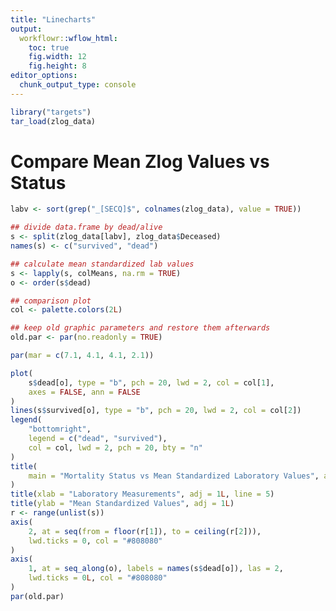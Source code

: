 ```yaml
---
title: "Linecharts"
output:
  workflowr::wflow_html:
    toc: true
    fig.width: 12
    fig.height: 8
editor_options:
  chunk_output_type: console
---
```


```r
library("targets")
tar_load(zlog_data)
```

# Compare Mean Zlog Values vs Status

```r
labv <- sort(grep("_[SECQ]$", colnames(zlog_data), value = TRUE))

## divide data.frame by dead/alive
s <- split(zlog_data[labv], zlog_data$Deceased)
names(s) <- c("survived", "dead")

## calculate mean standardized lab values
s <- lapply(s, colMeans, na.rm = TRUE)
o <- order(s$dead)

## comparison plot
col <- palette.colors(2L)

## keep old graphic parameters and restore them afterwards
old.par <- par(no.readonly = TRUE)

par(mar = c(7.1, 4.1, 4.1, 2.1))

plot(
    s$dead[o], type = "b", pch = 20, lwd = 2, col = col[1],
    axes = FALSE, ann = FALSE
)
lines(s$survived[o], type = "b", pch = 20, lwd = 2, col = col[2])
legend(
    "bottomright",
    legend = c("dead", "survived"),
    col = col, lwd = 2, pch = 20, bty = "n"
)
title(
    main = "Mortality Status vs Mean Standardized Laboratory Values", adj = 0
)
title(xlab = "Laboratory Measurements", adj = 1L, line = 5)
title(ylab = "Mean Standardized Values", adj = 1L)
r <- range(unlist(s))
axis(
    2, at = seq(from = floor(r[1]), to = ceiling(r[2])),
    lwd.ticks = 0, col = "#808080"
)
axis(
    1, at = seq_along(o), labels = names(s$dead[o]), las = 2,
    lwd.ticks = 0L, col = "#808080"
)
par(old.par)
```
